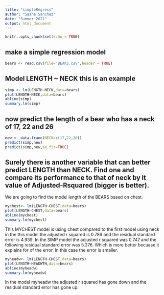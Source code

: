 ```yaml
---
title: "simpleRegress"
author: "Sasha Sanchez"
date: "Summer 2021"
output: html_document
---
```


```r
knitr::opts_chunk$set(echo = TRUE)
```

## make a simple regression model

```r
bears <- read.csv(file="BEARS.csv",header = TRUE)
```

## Model LENGTH ~ NECK  this is an example  

```r
simp <- lm(LENGTH~NECK,data=bears)
plot(LENGTH~NECK,data=bears)
abline(simp)
summary.lm(simp)
```

## now predict the length of a bear who has a neck of 17, 22 and 26


```r
new <- data.frame(NECK=c(17,22,26))
predict(simp,new)
predict(simp,new,se.fit=TRUE)
```
## Surely there is another variable that can better predict LENGTH than NECK. Find one and compare its performance to that of neck by it value of Adjusted-Rsquared (bigger is better).


We are going to find the model length of the BEARS based on chest. 


```r
mychest<- lm(LENGTH~CHEST,data=bears)
plot(LENGTH~CHEST,data=bears)
abline(mychest)
summary.lm(mychest)
```

This MYCHEST model is using chest compared to the first model using neck in the this model the adjusted r squared is 0.786 and the residual standard error is 4.939. In the SIMP model the adjusted r squared was 0.747 and the following residual standard error was 5.376. Which is more better becuase it explains for of the error. In this case the error is smaller.    


```r
myheadw<- lm(LENGTH~CHEST,data=bears)
plot(LENGTH~HEADWTH,data=bears)
abline(myheadw)
summary.lm(myheadw)
```


In the model myheadw the adjusted r squared has gone down and the residual standard error has gone up.


